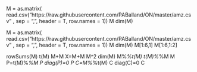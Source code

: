 
M = as.matrix(
  read.csv("https://raw.githubusercontent.com/PABalland/ON/master/amz.csv" , 
           sep = ",", 
           header = T, 
           row.names = 1))
M
dim(M)

M = as.matrix(
  read.csv("https://raw.githubusercontent.com/PABalland/ON/master/amz.csv" , 
           sep = ",", 
           header = T, 
           row.names = 1))
M
dim(M)
M[1:6,1]
M[1:6,1:2]

rowSums(M)
t(M)
M+M
X=M+M
M^2
dim(M)
M%*%t(M)
t(M)%*%M
M
P=t(M)%*%M
P
diag(P)=0
P
C=M%*%t(M)
C
diag(C)=0
C


